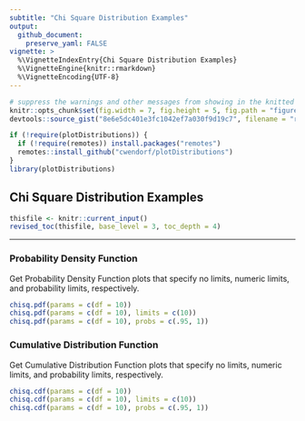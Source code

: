 ```yaml
---
subtitle: "Chi Square Distribution Examples"
output:
  github_document:
    preserve_yaml: FALSE
vignette: >
  %\VignetteIndexEntry{Chi Square Distribution Examples}
  %\VignetteEngine{knitr::rmarkdown}
  %\VignetteEncoding{UTF-8}
---
```


```r
# suppress the warnings and other messages from showing in the knitted file.
knitr::opts_chunk$set(fig.width = 7, fig.height = 5, fig.path = "figures/", echo = TRUE, warning = FALSE, message = FALSE)
devtools::source_gist("8e6e5dc401e3fc1042ef7a030f9d19c7", filename = "revised_toc.R")
```

```r
if (!require(plotDistributions)) {
  if (!require(remotes)) install.packages("remotes")
  remotes::install_github("cwendorf/plotDistributions")
}
library(plotDistributions)
```

## Chi Square Distribution Examples

```r
thisfile <- knitr::current_input()
revised_toc(thisfile, base_level = 3, toc_depth = 4)
```

---

### Probability Density Function

Get Probability Density Function plots that specify no limits, numeric limits, and probability limits, respectively.
```r
chisq.pdf(params = c(df = 10))
chisq.pdf(params = c(df = 10), limits = c(10))
chisq.pdf(params = c(df = 10), probs = c(.95, 1))
```

### Cumulative Distribution Function

Get Cumulative Distribution Function plots that specify no limits, numeric limits, and probability limits, respectively.
```r
chisq.cdf(params = c(df = 10))
chisq.cdf(params = c(df = 10), limits = c(10))
chisq.cdf(params = c(df = 10), probs = c(.95, 1))
```
